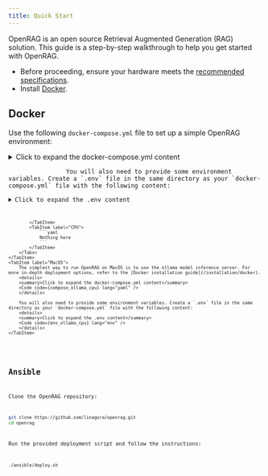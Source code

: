 ```yaml
---
title: Quick Start
---
```



OpenRAG is an open source Retrieval Augmented Generation (RAG) solution. This guide is a step-by-step walkthrough to help you get started with OpenRAG.

- Before proceeding, ensure your hardware meets the [recommended specifications](/minimum-specifications).
- Install [Docker](https://www.docker.com/get-started).

## Docker

Use the following `docker-compose.yml` file to set up a simple OpenRAG environment:

<Tabs>
    <TabItem label="Linux">
        <Tabs>
            <TabItem label="Nvidia GPU">
                <details>
                    <summary>Click to expand the docker-compose.yml content</summary>
                    <Code code={compose_linux_gpu} lang="yaml" />
                </details>
                You will also need to provide some environment variables. Create a `.env` file in the same directory as your `docker-compose.yml` file with the following content:
                <details>
                    <summary>Click to expand the .env content</summary>
                    <Code code={env_linux_gpu} lang="env" />
                </details>

            </TabItem>
            <TabItem label="CPU">
                ```yaml
                Nothing here
                ```
            </TabItem>
        </Tabs>
    </TabItem>
    <TabItem label="MacOS">
        The simplest way to run OpenRAG on MacOS is to use the ollama model inference server. For more in-depth deployment options, refer to the [Docker installation guide](/installation/docker).
        <details>
        <summary>Click to expand the docker-compose.yml content</summary>
        <Code code={compose_ollama_cpu} lang="yaml" />
        </details>

        You will also need to provide some environment variables. Create a `.env` file in the same directory as your `docker-compose.yml` file with the following content:
        <details>
        <summary>Click to expand the .env content</summary>
        <Code code={env_ollama_cpu} lang="env" />   
        </details>
    </TabItem>
</Tabs>

## Ansible

Clone the OpenRAG repository:
```bash
git clone https://github.com/linagora/openrag.git
cd openrag
```

Run the provided deployment script and follow the instructions:
```bash
./ansible/deploy.sh
```
